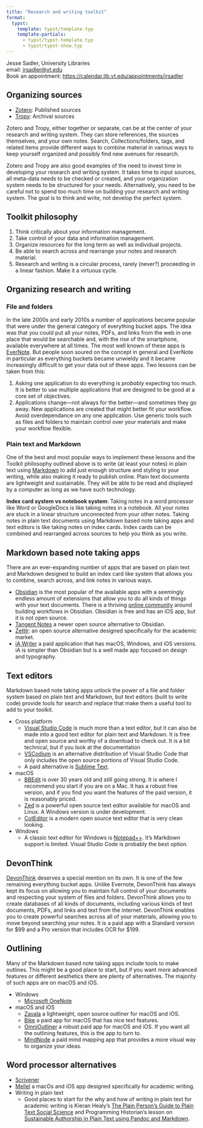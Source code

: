```yaml
---
title: "Research and writing toolkit"
format:
  typst:
    template: typst/template.typ
    template-partials:
      - typst/typst-template.typ
      - typst/typst-show.typ
---
```


Jesse Sadler, University Libraries  
email: <jrsadler@vt.edu>  
Book an appointment: <https://calendar.lib.vt.edu/appointments/jrsadler>  

## Organizing sources

- [Zotero](https://www.zotero.org): Published sources
- [Tropy](https://tropy.org): Archival sources

Zotero and Tropy, either together or separate, can be at the center of your research and writing system. They can store references, the sources themselves, and your own notes. Search, Collections/folders, tags, and related items provide different ways to combine material in various ways to keep yourself organized and possibly find new avenues for research.

Zotero and Tropy are also good examples of the need to invest time in developing your research and writing system. It takes time to input sources, all meta-data needs to be checked or created, and your organization system needs to be structured for your needs. Alternatively, you need to be careful not to spend too much time on building your research and writing system. The goal is to think and write, not develop the perfect system.

## Toolkit philosophy
1. Think critically about your information management.
2. Take control of your data and information management.
3. Organize resources for the long term as well as individual projects.
4. Be able to search across and rearrange your notes and research material.
5. Research and writing is a circular process, rarely (never?) proceeding in a linear fashion. Make it a virtuous cycle.

## Organizing research and writing

### File and folders
In the late 2000s and early 2010s a number of applications became popular that were under the general category of everything bucket apps. The idea was that you could put all your notes, PDFs, and links from the web in one place that would be searchable and, with the rise of the smartphone, available everywhere at all times. The most well known of these apps is [EverNote](https://evernote.com). But people soon soured on the concept in general and EverNote in particular as everything buckets became unwieldy and it became increasingly difficult to get your data out of these apps. Two lessons can be taken from this:

1. Asking one application to do everything is *probably* expecting too much. It is better to use multiple applications that are designed to be good at a core set of objectives.
2. Applications change—not always for the better—and sometimes they go away. New applications are created that might better fit your workflow. Avoid overdependance on any one application. Use generic tools such as files and folders to maintain control over your materials and make your workflow flexible.

### Plain text and Markdown
One of the best and most popular ways to implement these lessons and the Toolkit philosophy outlined above is to write (at least your notes) in plain text using [Markdown](https://daringfireball.net/projects/markdown/syntax) to add just enough structure and styling to your writing, while also making it ready to publish online. Plain text documents are lightweight and sustainable. They will be able to be read and displayed by a computer as long as we have such technology.

**Index card system vs notebook system**: Taking notes in a word processor like Word or GoogleDocs is like taking notes in a notebook. All your notes are stuck in a linear structure unconnected from your other notes. Taking notes in plain text documents using Markdown based note taking apps and text editors is like taking notes on index cards. Index cards can be combined and rearranged across sources to help you think as you write.

## Markdown based note taking apps
There are an ever-expanding number of apps that are based on plain text and Markdown designed to build an index card like system that allows you to combine, search across, and link notes in various ways.

- [Obsidian](https://obsidian.md/) is the most popular of the available apps with a seemingly endless amount of extensions that allow you to do all kinds of things with your text documents. There is a thriving [online community](https://obsidian.md/community) around building workflows in Obsidian. Obsidian is free and has an iOS app, but it is not open source.
- [Tangent Notes](https://www.tangentnotes.com) a newer open source alternative to Obsidian.
- [Zettlr](https://www.zettlr.com/): an open source alternative designed specifically for the academic market.
- [iA Writer](https://ia.net/writer) a paid application that has macOS, Windows, and iOS versions. iA is simpler than Obsidian but is a well made app focused on design and typography.

## Text editors
Markdown based note taking apps unlock the power of a file and folder system based on plain text and Markdown, but text editors (built to write code) provide tools for search and replace that make them a useful tool to add to your toolkit.

- Cross platform
	- [Visual Studio Code](https://code.visualstudio.com) is much more than a text editor, but it can also be made into a good text editor for plain text and Markdown. It is free and open source and worthy of a download to check out. It is a bit technical, but if you look at the documentation
	- [VSCodium](https://vscodium.com) is an alternative distribution of Visual Studio Code that only includes the open source portions of Visual Studio Code.
	- A paid alternative is [Sublime Text](https://www.sublimetext.com).
- macOS
	- [BBEdit](https://www.barebones.com/products/bbedit/) is over 30 years old and still going strong. It is where I recommend you start if you are on a Mac. It has a robust free version, and if you find you want the features of the paid version, it is reasonably priced.
	- [Zed](https://zed.dev) is a powerful open source text editor available for macOS and Linux. A Windows version is under development.
	- [CotEditor](https://coteditor.com/) is a modern open source text editor that is very clean looking.
- Windows
	- A classic text editor for Windows is [Notepad++](https://notepad-plus-plus.org). It's Markdown support is limited. Visual Studio Code is probably the best option.

## DevonThink
[DevonThink](https://www.devontechnologies.com/apps/devonthink) deserves a special mention on its own. It is one of the few remaining everything bucket apps. Unlike Evernote, DevonThink has always kept its focus on allowing you to maintain full control of your documents and respecting your system of files and folders. DevonThink allows you to create databases of all kinds of documents, including various kinds of text documents, PDFs, and links and text from the internet. DevonThink enables you to create powerful searches across all of your materials, allowing you to move beyond searching your notes. It is a paid app with a Standard version for $99 and a Pro version that includes OCR for $199.

## Outlining
Many of the Markdown based note taking apps include tools to make outlines. This might be a good place to start, but if you want more advanced features or different aesthetics there are plenty of alternatives. The majority of such apps are on macOS and iOS.

- Windows
	- [Microsoft OneNote](https://www.onenote.com)
- macOS and iOS
	- [Zavala](https://zavala.vincode.io) a lightweight, open source outliner for macOS and iOS.
	- [Bike](https://www.hogbaysoftware.com/bike/) a paid app for macOS that has nice text features.
	- [OmniOutliner](https://www.omnigroup.com/omniOutliner) a robust paid app for macOS and iOS. If you want all the outlining features, this is the app to turn to.
	- [MindNode](https://www.mindnode.com) a paid mind mapping app that provides a more visual way to organize your ideas.

## Word processor alternatives

- [Scrivener](https://www.literatureandlatte.com/scrivener/overview)
- [Mellel](https://www.mellel.com) a macOs and iOS app designed specifically for academic writing.
- Writing in plain text
	- Good places to start for the why and how of writing in plain text for academic writing is Kieran Healy's [The Plain Person's Guide to Plain Text Social Science](https://plain-text.co) and Programming Historian's lesson on [Sustainable Authorship in Plain Text using Pandoc and Markdown](https://programminghistorian.org/en/lessons/sustainable-authorship-in-plain-text-using-pandoc-and-markdown).
